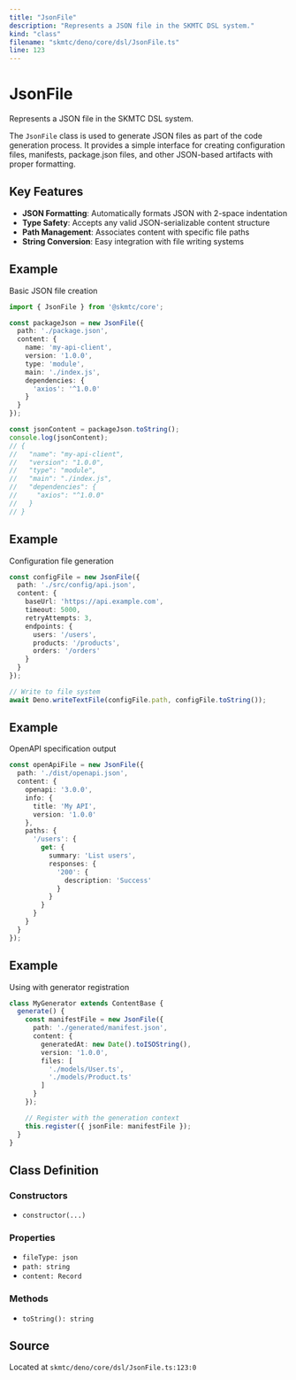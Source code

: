 ```yaml
---
title: "JsonFile"
description: "Represents a JSON file in the SKMTC DSL system."
kind: "class"
filename: "skmtc/deno/core/dsl/JsonFile.ts"
line: 123
---
```


# JsonFile

Represents a JSON file in the SKMTC DSL system.

The `JsonFile` class is used to generate JSON files as part of the code generation
process. It provides a simple interface for creating configuration files, manifests,
package.json files, and other JSON-based artifacts with proper formatting.

## Key Features

- **JSON Formatting**: Automatically formats JSON with 2-space indentation
- **Type Safety**: Accepts any valid JSON-serializable content structure
- **Path Management**: Associates content with specific file paths
- **String Conversion**: Easy integration with file writing systems


## Example

Basic JSON file creation
```typescript
import { JsonFile } from '@skmtc/core';

const packageJson = new JsonFile({
  path: './package.json',
  content: {
    name: 'my-api-client',
    version: '1.0.0',
    type: 'module',
    main: './index.js',
    dependencies: {
      'axios': '^1.0.0'
    }
  }
});

const jsonContent = packageJson.toString();
console.log(jsonContent);
// {
//   "name": "my-api-client",
//   "version": "1.0.0",
//   "type": "module",
//   "main": "./index.js",
//   "dependencies": {
//     "axios": "^1.0.0"
//   }
// }
```


## Example

Configuration file generation
```typescript
const configFile = new JsonFile({
  path: './src/config/api.json',
  content: {
    baseUrl: 'https://api.example.com',
    timeout: 5000,
    retryAttempts: 3,
    endpoints: {
      users: '/users',
      products: '/products',
      orders: '/orders'
    }
  }
});

// Write to file system
await Deno.writeTextFile(configFile.path, configFile.toString());
```


## Example

OpenAPI specification output
```typescript
const openApiFile = new JsonFile({
  path: './dist/openapi.json',
  content: {
    openapi: '3.0.0',
    info: {
      title: 'My API',
      version: '1.0.0'
    },
    paths: {
      '/users': {
        get: {
          summary: 'List users',
          responses: {
            '200': {
              description: 'Success'
            }
          }
        }
      }
    }
  }
});
```


## Example

Using with generator registration
```typescript
class MyGenerator extends ContentBase {
  generate() {
    const manifestFile = new JsonFile({
      path: './generated/manifest.json',
      content: {
        generatedAt: new Date().toISOString(),
        version: '1.0.0',
        files: [
          './models/User.ts',
          './models/Product.ts'
        ]
      }
    });

    // Register with the generation context
    this.register({ jsonFile: manifestFile });
  }
}
```

## Class Definition

### Constructors

- `constructor(...)`

### Properties

- `fileType: json`
- `path: string`
- `content: Record`

### Methods

- `toString(): string`

## Source

Located at `skmtc/deno/core/dsl/JsonFile.ts:123:0`
